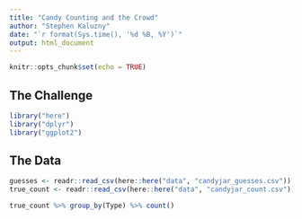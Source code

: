 ```yaml
---
title: "Candy Counting and the Crowd"
author: "Stephen Kaluzny"
date: "`r format(Sys.time(), '%d %B, %Y')`"
output: html_document
---
```


```r
knitr::opts_chunk$set(echo = TRUE)
```

## The Challenge

```r
library("here")
library("dplyr")
library("ggplot2")
```

## The Data

```r
guesses <- readr::read_csv(here::here("data", "candyjar_guesses.csv"))
true_count <- readr::read_csv(here::here("data", "candyjar_count.csv"))
```
```r
true_count %>% group_by(Type) %>% count()
```